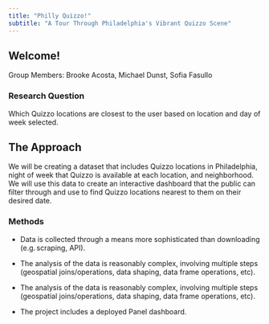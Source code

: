 ```yaml
---
title: "Philly Quizzo!"
subtitle: "A Tour Through Philadelphia's Vibrant Quizzo Scene"
---
```


## Welcome! 

Group Members: Brooke Acosta, Michael Dunst, Sofia Fasullo

### Research Question

Which Quizzo locations are closest to the user based on location and day of week selected. 

## The Approach

We will be creating a dataset that includes Quizzo locations in Philadelphia, night of week that Quizzo is available at each location, and neighborhood.  We will use this data to create an interactive dashboard that the public can filter through and use to find Quizzo locations nearest to them on their desired date. 

### Methods

- Data is collected through a means more sophisticated than downloading (e.g. scraping, API). 

- The analysis of the data is reasonably complex, involving multiple steps (geospatial joins/operations, data shaping, data frame operations, etc). 

- The analysis of the data is reasonably complex, involving multiple steps (geospatial joins/operations, data shaping, data frame operations, etc). 

- The project includes a deployed Panel dashboard.